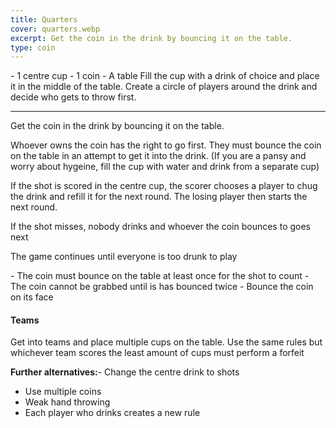 ```yaml
---
title: Quarters
cover: quarters.webp
excerpt: Get the coin in the drink by bouncing it on the table.
type: coin
---
```


<GameHero
  cover="/BeerGoggleGames/images/quarters.webp"
  alt="Quarters"
/>

<GameSection title="Equipment" icon="/BeerGoggleGames/images/liquor.webp">
-   1 centre cup
-   1 coin
-   A table
</GameSection>

<GameSection title="Setup" icon="/BeerGoggleGames/images/settings.webp">
Fill the cup with a drink of choice and place it in the middle of the table. Create a circle of players around the drink and decide who gets to throw first.

* * *
</GameSection>

<GameSection title="Aim of the Game" icon="/BeerGoggleGames/images/target.webp">
<p>Get the coin in the drink by bouncing it on the table.</p>
</GameSection>

<GameSection title="How to Play" icon="/BeerGoggleGames/images/question.webp">
Whoever owns the coin has the right to go first. They must bounce the coin on the table in an attempt to get it into the drink. (If you are a pansy and worry about hygeine, fill the cup with water and drink from a separate cup)

If the shot is scored in the centre cup, the scorer chooses a player to chug the drink and refill it for the next round. The losing player then starts the next round.

If the shot misses, nobody drinks and whoever the coin bounces to goes next

The game continues until everyone is too drunk to play
</GameSection>

<GameSection title="Rules" icon="/BeerGoggleGames/images/rules.webp">
-   The coin must bounce on the table at least once for the shot to count
-   The coin cannot be grabbed until is has bounced twice
-   Bounce the coin on its face
</GameSection>

<GameSection title="Special Edition" icon="/BeerGoggleGames/images/special.webp">

<h4>Teams</h4>

Get into teams and place multiple cups on the table. Use the same rules but whichever team scores the least amount of cups must perform a forfeit

**Further alternatives:**-   Change the centre drink to shots
-   Use multiple coins
-   Weak hand throwing
-   Each player who drinks creates a new rule
</GameSection>

<ShareButtons title="Quarters" />

<FeedbackCard>
</FeedbackCard>
